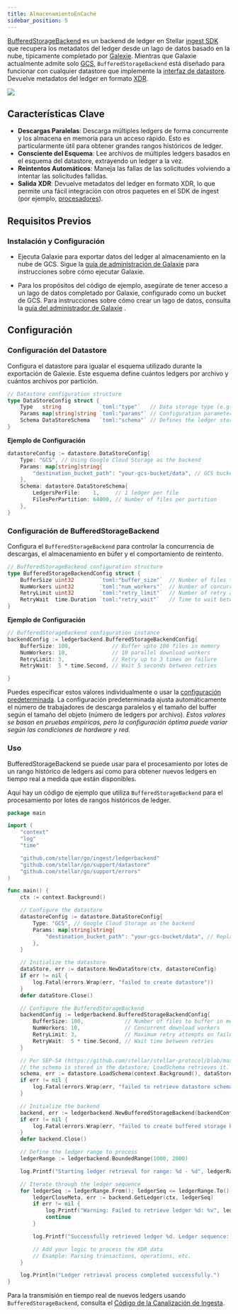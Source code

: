 ```yaml
---
title: AlmacenamientoEnCaché
sidebar_position: 5
---
```


[BufferedStorageBackend](https://github.com/stellar/go/blob/master/ingest/ledgerbackend/buffered_storage_backend.go) es un backend de ledger en Stellar [ingest SDK](https://github.com/stellar/go/tree/master/ingest) que recupera los metadatos del ledger desde un lago de datos basado en la nube, típicamente completado por [Galexie](/docs/data/indexers/build-your-own/galexie). Mientras que Galaxie actualmente admite solo [GCS](/docs/data/indexers/build-your-own/galexie/admin_guide/configuring), `BufferedStorageBackend` está diseñado para funcionar con cualquier datastore que implemente la [interfaz de datastore](https://github.com/stellar/go/blob/master/support/datastore/datastore.go). Devuelve metadatos del ledger en formato [XDR](https://developers.stellar.org/docs/learn/encyclopedia/data-format/xdr).

![](/assets/ingest-sdk/bufferedstoragebackend_architecture.png)

## Características Clave

- **Descargas Paralelas**: Descarga múltiples ledgers de forma concurrente y los almacena en memoria para un acceso rápido. Esto es particularmente útil para obtener grandes rangos históricos de ledger.
- **Consciente del Esquema**: Lee archivos de múltiples ledgers basados en el esquema del datastore, extrayendo un ledger a la vez.
- **Reintentos Automáticos**: Maneja las fallas de las solicitudes volviendo a intentar las solicitudes fallidas.
- **Salida XDR**: Devuelve metadatos del ledger en formato XDR, lo que permite una fácil integración con otros paquetes en el SDK de ingest (por ejemplo, [procesadores](https://github.com/stellar/go/tree/master/ingest/processors)).

## Requisitos Previos

### Instalación y Configuración

- Ejecuta Galaxie para exportar datos del ledger al almacenamiento en la nube de GCS. Sigue la [guía de administración de Galaxie](/docs/data/indexers/build-your-own/galexie) para instrucciones sobre cómo ejecutar Galaxie.

- Para los propósitos del código de ejemplo, asegúrate de tener acceso a un lago de datos completado por Galaxie, configurado como un bucket de GCS. Para instrucciones sobre cómo crear un lago de datos, consulta la [guía del administrador de Galaxie](/docs/data/indexers/build-your-own/galexie) .

## Configuración

### Configuración del Datastore

Configura el datastore para igualar el esquema utilizado durante la exportación de Galexie. Este esquema define cuántos ledgers por archivo y cuántos archivos por partición.

```go
// Datastore configuration structure
type DataStoreConfig struct {
    Type   string            `toml:"type"`   // Data storage type (e.g., GCS)
    Params map[string]string `toml:"params"` // Configuration parameters for the datastore
    Schema DataStoreSchema   `toml:"schema"` // Defines the ledger storage schema
}
```

**Ejemplo de Configuración**

```go
datastoreConfig := datastore.DataStoreConfig{
    Type: "GCS", // Using Google Cloud Storage as the backend
    Params: map[string]string{
        "destination_bucket_path": "your-gcs-bucket/data", // GCS bucket path to the data
    },
    Schema: datastore.DataStoreSchema{
        LedgersPerFile:    1,     // 1 ledger per file
        FilesPerPartition: 64000, // Number of files per partition
    },
}
```

### Configuración de BufferedStorageBackend

Configura el `BufferedStorageBackend` para controlar la concurrencia de descargas, el almacenamiento en búfer y el comportamiento de reintento.

```go
// BufferedStorageBackend configuration structure
type BufferedStorageBackendConfig struct {
    BufferSize uint32        `toml:"buffer_size"`  // Number of files to buffer in memory
    NumWorkers uint32        `toml:"num_workers"`  // Number of concurrent workers for downloading ledgers
    RetryLimit uint32        `toml:"retry_limit"`  // Number of retry attempts on failure
    RetryWait  time.Duration `toml:"retry_wait"`   // Time to wait between retry attempts
}
```

**Ejemplo de Configuración**

```go
// BufferedStorageBackend configuration instance
backendConfig := ledgerbackend.BufferedStorageBackendConfig{
    BufferSize: 100,             // Buffer upto 100 files in memory
    NumWorkers: 10,              // 10 parallel download workers
    RetryLimit: 3,               // Retry up to 3 times on failure
    RetryWait:  5 * time.Second, // Wait 5 seconds between retries

}
```

Puedes especificar estos valores individualmente o usar la [configuración predeterminada](https://github.com/stellar/go/blob/master/ingest/cdp/producer.go#L29-L46). La configuración predeterminada ajusta automáticamente el número de trabajadores de descarga paralelos y el tamaño del buffer según el tamaño del objeto (número de ledgers por archivo). _Estos valores se basan en pruebas empíricas, pero la configuración óptima puede variar según las condiciones de hardware y red._

### Uso

BufferedStorageBackend se puede usar para el procesamiento por lotes de un rango histórico de ledgers así como para obtener nuevos ledgers en tiempo real a medida que están disponibles.

Aquí hay un código de ejemplo que utiliza `BufferedStorageBackend` para el procesamiento por lotes de rangos históricos de ledger.

```go
package main

import (
	"context"
	"log"
	"time"

	"github.com/stellar/go/ingest/ledgerbackend"
	"github.com/stellar/go/support/datastore"
	"github.com/stellar/go/support/errors"
)

func main() {
	ctx := context.Background()

	// Configure the datastore
	datastoreConfig := datastore.DataStoreConfig{
		Type: "GCS", // Google Cloud Storage as the backend
		Params: map[string]string{
			"destination_bucket_path": "your-gcs-bucket/data", // Replace with actual GCS bucket path
		},
	}

	// Initialize the datastore
	dataStore, err := datastore.NewDataStore(ctx, datastoreConfig)
	if err != nil {
		log.Fatal(errors.Wrap(err, "failed to create datastore"))
	}
	defer dataStore.Close()

	// Configure the BufferedStorageBackend
	backendConfig := ledgerbackend.BufferedStorageBackendConfig{
		BufferSize: 100,             // Number of files to buffer in memory
		NumWorkers: 10,              // Concurrent download workers
		RetryLimit: 3,               // Maximum retry attempts on failure
		RetryWait:  5 * time.Second, // Wait time between retries
	}

	// Per SEP-54 (https://github.com/stellar/stellar-protocol/blob/master/ecosystem/sep-0054.md),
	// the schema is stored in the datastore; LoadSchema retrieves it.
	schema, err := datastore.LoadSchema(context.Background(), dataStore, datastoreConfig)
	if err != nil {
		log.Fatal(errors.Wrap(err, "failed to retrieve datastore schema"))
	}

	// Initialize the backend
	backend, err := ledgerbackend.NewBufferedStorageBackend(backendConfig, dataStore, schema)
	if err != nil {
		log.Fatal(errors.Wrap(err, "failed to create buffered storage backend"))
	}
	defer backend.Close()

	// Define the ledger range to process
	ledgerRange := ledgerbackend.BoundedRange(1000, 2000)

	log.Printf("Starting ledger retrieval for range: %d - %d", ledgerRange.From(), ledgerRange.To())

	// Iterate through the ledger sequence
	for ledgerSeq := ledgerRange.From(); ledgerSeq <= ledgerRange.To(); ledgerSeq++ {
		ledgerCloseMeta, err := backend.GetLedger(ctx, ledgerSeq)
		if err != nil {
			log.Printf("Warning: Failed to retrieve ledger %d: %v", ledgerSeq, err)
			continue
		}

		log.Printf("Successfully retrieved ledger %d. Ledger sequence: %d", ledgerSeq, ledgerCloseMeta.LedgerSequence())

		// Add your logic to process the XDR data
		// Example: Parsing transactions, operations, etc.
	}

	log.Println("Ledger retrieval process completed successfully.")
}
```

Para la transmisión en tiempo real de nuevos ledgers usando `BufferedStorageBackend`, consulta el [Código de la Canalización de Ingesta](/docs/build/apps/ingest-sdk/ingestion-pipeline-code).
